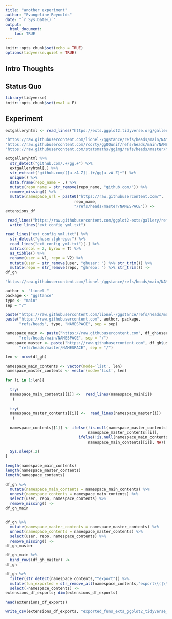 ```yaml
---
title: "another experiment"
author: "Evangeline Reynolds"
date: "`r Sys.Date()`"
output: 
  html_document:
    toc: TRUE
---
```


```r
knitr::opts_chunk$set(echo = TRUE)
options(tidyverse.quiet = TRUE)
```




## Intro Thoughts


## Status Quo

```r
library(tidyverse)
knitr::opts_chunk$set(eval = F)

```

## Experiment

```r
extgalleryhtml <- read_lines("https://exts.ggplot2.tidyverse.org/gallery/")

"https://raw.githubusercontent.com/lionel-/ggstance/refs/heads/main/NAMESPACE"
"https://raw.githubusercontent.com/rcorty/ggQQunif/refs/heads/main/NAMESPACE"
"https://raw.githubusercontent.com/statsmaths/ggimg/refs/heads/master/NAMESPACE"

extgalleryhtml %>% 
  str_detect("github.com/.+/gg.+") %>% 
  extgalleryhtml[.] %>% 
  str_extract("github.com/([a-zA-Z]|-)+/gg[a-zA-Z]+") %>% 
  unique() %>% 
  data.frame(repo_name = .) %>% 
  mutate(repo_name = str_remove(repo_name, "github.com/")) %>% 
  remove_missing() %>% 
  mutate(namespace_url = paste0("https://raw.githubusercontent.com/", 
                              repo_name, 
                              "/refs/heads/master/NAMESPACE")) ->
extensions_df
```


```r
 read_lines("https://raw.githubusercontent.com/ggplot2-exts/gallery/refs/heads/gh-pages/_config.yml") %>% 
  write_lines("ext_config_yml.txt")
```

```r
read_lines("ext_config_yml.txt") %>% 
  str_detect("ghuser:|ghrepo:") %>% 
  read_lines("ext_config_yml.txt")[.] %>% 
  matrix(ncol = 2, byrow = T) %>% 
  as_tibble() %>% 
  rename(user = V1, repo = V2) %>% 
  mutate(user = str_remove(user, "ghuser: ") %>% str_trim()) %>% 
  mutate(repo = str_remove(repo, "ghrepo: ") %>% str_trim()) ->
df_gh
```


```r

"https://raw.githubusercontent.com/lionel-/ggstance/refs/heads/main/NAMESPACE"

author <- "lionel-"
package <- "ggstance"
type <- "main"
sep = "/"

paste("https://raw.githubusercontent.com/lionel-/ggstance/refs/heads/main/NAMESPACE")
paste("https://raw.githubusercontent.com", author, package, 
      "refs/heads", type, "NAMESPACE", sep = sep)

namespace_main <- paste("https://raw.githubusercontent.com", df_gh$user, df_gh$repo, 
      "refs/heads/main/NAMESPACE", sep = "/")
namespace_master <- paste("https://raw.githubusercontent.com", df_gh$user, df_gh$repo, 
      "refs/heads/master/NAMESPACE", sep = "/")
```

```r
len <- nrow(df_gh)

namespace_main_contents <- vector(mode='list', len)
namespace_master_contents <- vector(mode='list', len)

for (i in 1:len){
  
  try(
  namespace_main_contents[[i]] <-  read_lines(namespace_main[i])
   )
  
  try(
  namespace_master_contents[[i]] <-  read_lines(namespace_master[i])
   )
  
  namespace_contents[[1]] <- ifelse(!is.null(namespace_master_contents[[i]]),
                                    namespace_master_contents[[i]],
                                ifelse(!is.null(namespace_main_contents[[i]]),
                                    namespace_main_contents[[i]], NA))
  
  Sys.sleep(.2)
}

length(namespace_main_contents)
length(namespace_master_contents)
length(namespace_contents)

df_gh %>% 
  mutate(namespace_main_contents = namespace_main_contents) %>% 
  unnest(namespace_contents = namespace_main_contents) %>% 
  select(user, repo, namespace_contents) %>% 
  remove_missing() ->
df_gh_main


df_gh %>% 
  mutate(namespace_master_contents = namespace_master_contents) %>% 
  unnest(namespace_contents = namespace_master_contents) %>% 
  select(user, repo, namespace_contents) %>% 
  remove_missing() ->
df_gh_master

df_gh_main %>% 
  bind_rows(df_gh_master) ->
df_gh


```



```r
df_gh %>% 
  filter(str_detect(namespace_contents,"^export")) %>%
  mutate(fun_exported = str_remove_all(namespace_contents,"export\\(|\\)")) %>% 
  select(-namespace_contents) ->
extensions_df_exports; dim(extensions_df_exports)

head(extensions_df_exports)

write_csv(extensions_df_exports, "exported_funs_exts_ggplot2_tidyverse_org.csv")
```



